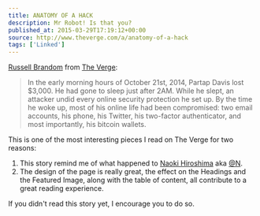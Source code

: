 ```yaml
---
title: ANATOMY OF A HACK
description: Mr Robot! Is that you?
published_at: 2015-03-29T17:19:12+00:00
source: http://www.theverge.com/a/anatomy-of-a-hack
tags: ['Linked']
---
```


[Russell Brandom][1] from [The Verge][2]:

> In the early morning hours of October 21st, 2014, Partap Davis lost $3,000. He had gone to sleep just after 2AM. While he slept, an attacker undid every online security protection he set up. By the time he woke up, most of his online life had been compromised: two email accounts, his phone, his Twitter, his two-factor authenticator, and most importantly, his bitcoin wallets.

This is one of the most interesting pieces I read on The Verge for two reasons:

1. This story remind me of what happened to [Naoki Hiroshima][3] aka [@N][4].
2. The design of the page is really great, the effect on the Headings and the Featured Image, along with the table of content, all contribute to a great reading experience.

If you didn't read this story yet, I encourage you to do so.

[1]: https://twitter.com/russellbrandom
[2]: http://www.theverge.com/ 'The Verge'
[3]: https://medium.com/@N/how-i-lost-my-50-000-twitter-username-24eb09e026dd 'Naoki Hiroshima on Medium'
[4]: http://twitter.com/@N 'Naoki Hiroshima on Twitter'
